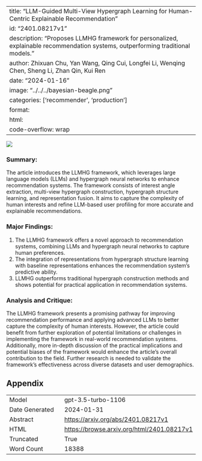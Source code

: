 
---
title: "LLM-Guided Multi-View Hypergraph Learning for Human-Centric Explainable Recommendation"
id: "2401.08217v1"
description: "Proposes LLMHG framework for personalized, explainable recommendation systems, outperforming traditional models."
author: Zhixuan Chu, Yan Wang, Qing Cui, Longfei Li, Wenqing Chen, Sheng Li, Zhan Qin, Kui Ren
date: "2024-01-16"
image: "../../../bayesian-beagle.png"
categories: ['recommender', 'production']
format:
  html:
    code-overflow: wrap
---

![](None)

### Summary:

The article introduces the LLMHG framework, which leverages large language models (LLMs) and hypergraph neural networks to enhance recommendation systems. The framework consists of interest angle extraction, multi-view hypergraph construction, hypergraph structure learning, and representation fusion. It aims to capture the complexity of human interests and refine LLM-based user profiling for more accurate and explainable recommendations.

### Major Findings:
1. The LLMHG framework offers a novel approach to recommendation systems, combining LLMs and hypergraph neural networks to capture human preferences.
2. The integration of representations from hypergraph structure learning with baseline representations enhances the recommendation system's predictive ability.
3. LLMHG outperforms traditional hypergraph construction methods and shows potential for practical application in recommendation systems.

### Analysis and Critique:
The LLMHG framework presents a promising pathway for improving recommendation performance and applying advanced LLMs to better capture the complexity of human interests. However, the article could benefit from further exploration of potential limitations or challenges in implementing the framework in real-world recommendation systems. Additionally, more in-depth discussion of the practical implications and potential biases of the framework would enhance the article's overall contribution to the field. Further research is needed to validate the framework's effectiveness across diverse datasets and user demographics.

## Appendix

|          |          |
|----------|----------|
| Model     | gpt-3.5-turbo-1106       |
| Date Generated     | 2024-01-31       |
| Abstract | [https://arxiv.org/abs/2401.08217v1](https://arxiv.org/abs/2401.08217v1)        |
| HTML     | [https://browse.arxiv.org/html/2401.08217v1](https://browse.arxiv.org/html/2401.08217v1)       |
| Truncated       | True       |
| Word Count       | 18388       |